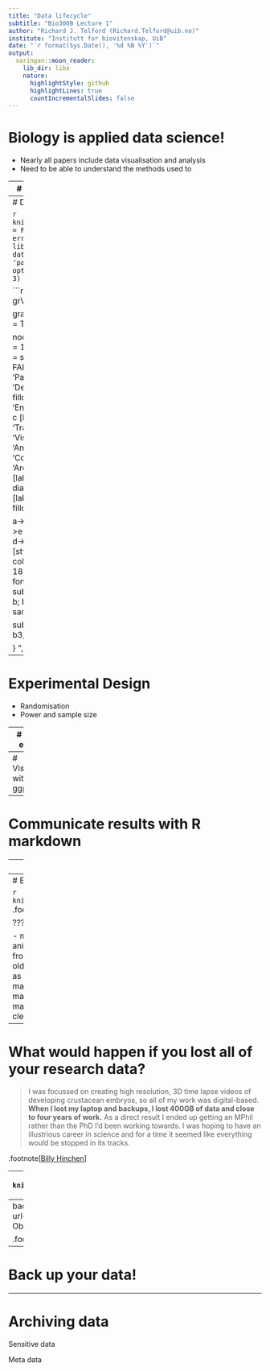 ```yaml
---
title: "Data lifecycle"
subtitle: "Bio300B Lecture 1"
author: "Richard J. Telford (Richard.Telford@uib.no)"
institute: "Institutt for biovitenskap, UiB"
date: "`r format(Sys.Date(), '%d %B %Y')`"
output:
  xaringan::moon_reader:
    lib_dir: libs
    nature:
      highlightStyle: github
      highlightLines: true
      countIncrementalSlides: false
---
```

<style type="text/css">
.remark-slide-content {
    font-size: 24px;
    padding: 1em 4em 1em 4em;
}
</style>

# Biology is applied data science!

 - Nearly all papers include data visualisation and analysis
 - Need to be able to understand the methods used to 
 
 

---
# Changing expectations

- FAIR and open science
- Reproducible research

---
# Data life-cycle

``` r
knitr::opts_chunk$set(echo = FALSE, warning = FALSE, error = TRUE)
library("tidyverse")
data(penguins, package = 'palmerpenguins')
options(tibble.print_min = 3)
```


```r
library(DiagrammeR)
grViz("
      digraph circo {
      
      graph [layout = dot,  rankdir = TB]
      
      node [shape = egg, fontsize = 18, style = filled, fillcolor =  steelblue1, fixedsize = FALSE, fontname = 'Palatino']
      a [label = 'Design']
      b [label = 'Gather', fillcolor = grey]
      b2 [label = 'Enter']
      b3 [label = 'Import']
      c [label = 'Tidy']
      d [label = 'Transform']
      e [label = 'Visualise']
      f [label = 'Analyse']
      g [label = 'Communicate']
      h [label = 'Archive', fillcolor = grey]
      i [label = 'Death', shape = diamond, fillcolor = grey]
      j [label = 'Find & Reuse', fillcolor = grey]
      
      a->b->b2->b3->c->d->e->f->e
      e->g->h
      f->g->i
      e->d
      f->d
      d->f
      h->j->b3 [style=dashed, color=darkgrey, fontsize = 18, fixedsize = FALSE, fontname = 'Palatino']
      subgraph {
        rank = same; a; b; b2
      }
      subgraph {
        rank = same; e; f;
      }

      subgraph {
        rank = same; j; b3;
      }

      }
     ", height = 500)
```

---
# Experimental Design

- Randomisation
- Power and sample size

---
# Data entry

---
# Visualise with ggplot2 


---
# Communicate results with R markdown



---
# Data death

```r
knitr::include_graphics("figures/1-s2.0-S157495410500004X-gr1.jpg")
```

Natural degradation in information content associated with **data** and **metadata**—information entropy

.footnote[[Michener (2006)](https://doi.org/10.1016/j.ecoinf.2005.08.004)]


---
# Empirical evidence of data loss

```r
knitr::include_graphics("figures/gr1.jpg")
```
.footnote[[Vines et al. (2014)](https://doi.org/10.1016/j.cub.2013.11.014)]

???
  
- morphological dimensions from plants or animals  
- examined the availability of data from 516 studies between 2 and 22 years old
- The odds of a data set being reported as extant fell by 17% per year
- Broken e-mails and obsolete storage devices were the main obstacles to data sharing
- Policies mandating data archiving at publication are clearly needed
---
# What would happen if you lost all of your research data?

> I was focussed on creating high resolution, 3D time lapse videos of developing crustacean embryos, so all of my work was digital-based. **When I lost my laptop and backups, I lost 400GB of data and close to four years of work.** As a direct result I ended up getting an MPhil rather than the PhD I’d been working towards. I was hoping to have an illustrious career in science and for a time it seemed like everything would be stopped in its tracks.

.footnote[[Billy Hinchen](https://www.digital-science.com/blog/2014/04/what-would-happen-if-you-lost-all-of-your-research-data/)]

---
```r
knitr::include_graphics("figures/rutgers-stolen-ad.jpeg")
```

.right[.footnote[[Rutgers University Ph.D. candidate](https://www.technobuffalo.com/ouch-thief-steals-laptop-containing-5-years-of-ph-d-students-research-data)]]

---
background-image: url("figures/418rKTEACTL._AC_.jpg")
# Obsolescent storage equipment


.footnote[[One in stock at Amazon](https://www.amazon.com/Iomega-ZIP-250-Parallel-external/dp/B000092QKK)]




---
# Back up your data!


---
# Archiving data


Sensitive data

Meta data
